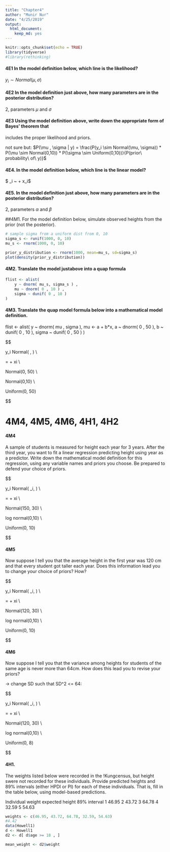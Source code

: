 ```yaml
---
title: "Chapter4"
author: "Munir Nur"
date: "4/25/2019"
output: 
  html_document: 
    keep_md: yes
---
```


```r
knitr::opts_chunk$set(echo = TRUE)
library(tidyverse)
#library(rethinking)
```


#### 4E1 In the model definition below, which line is the likelihood?

$y_i \sim Normal(\mu, \sigma)$


#### 4E2 In the model definition just above, how many parameters are in the posterior distribution?

2, parameters $\mu$ and $\sigma$


#### 4E3 Using the model definition above, write down the appropriate form of Bayes’ theorem that
includes the proper likelihood and priors.

not sure but: $P(\mu , \sigma | y) = \frac{P(y_i \sim Normal(\mu, \sigma)) * P(\mu \sim Normal(0,10)) * P(\sigma \sim Uniform(0,10))}{P(prior\ probability\ of\ y)}$


#### 4E4. In the model definition below, which line is the linear model?

$ \mu _i ~ \alpha + \beta x_i$

#### 4E5. In the model definition just above, how many parameters are in the posterior distribution?

2, parameters $\alpha$ and $\beta$


##4M1. For the model definition below, simulate observed heights from the prior (not the posterior).

```r
# sample sigma from a uniform dist from 0, 10
sigma_s <- runif(1000, 0, 10)
mu_s <- rnorm(1000, 0, 10)

prior_y_distribution <- rnorm(1000, mean=mu_s, sd=sigma_s)
plot(density(prior_y_distribution))

```

#### 4M2. Translate the model justabove into a quap formula
```r

flist <- alist(
    y ~ dnorm( mu_s, sigma_s ) ,
    mu ~ dnorm( 0 , 10 ) ,
    sigma ~ dunif( 0 , 10 )
)
```

#### 4M3. Translate the quap model formula below into a mathematical model definition.

flist <- alist(
    y ~ dnorm( mu , sigma ),
    mu <- a + b*x,
    a ~ dnorm( 0 , 50 ),
    b ~ dunif( 0 , 10 ),
    sigma ~ dunif( 0 , 50 )
)

$$

y_i \sim Normal( \mu, \sigma ) \\

\mu = \alpha + \beta xi \\

\alpha \sim Normal(0, 50) \\

\beta \sim Normal(0,10) \\

\sigma \sim Uniform(0, 50)

$$


# 4M4, 4M5, 4M6, 4H1, 4H2

#### 4M4

A sample of students is measured for height each year for 3 years. After the third year, you want to fit a linear regression predicting height using year as a predictor. Write down the mathematical model definition for this regression, using any variable names and priors you choose. Be prepared to defend your choice of priors.

$$

y_i \sim Normal( \mu_i, \sigma ) \\

\mu = \alpha + \beta xi \\

\alpha \sim Normal(150, 30) \\

\beta \sim log\ normal(0,10) \\

\sigma \sim Uniform(0, 10)

$$

#### 4M5

Now suppose I tell you that the average height in the first year was 120 cm and that every student got taller each year. Does this information lead you to change your choice of priors? How?

$$

y_i \sim Normal( \mu_i, \sigma ) \\

\mu = \alpha + \beta xi \\

\alpha \sim Normal(120, 30) \\

\beta \sim log\ normal(0,10) \\

\sigma \sim Uniform(0, 10)

$$

#### 4M6

Now suppose I tell you that the variance among heights for students of the same age is never more than 64cm. How does this lead you to revise your priors?

-> change SD such that SD^2 <= 64:

$$

y_i \sim Normal( \mu_i, \sigma ) \\

\mu = \alpha + \beta xi \\

\alpha \sim Normal(120, 30) \\

\beta \sim log\ normal(0,10) \\

\sigma \sim Uniform(0, 8)

$$

#### 4H1. 

The weights listed below were recorded in the !Kungcensus, but height swere not recorded for these individuals. Provide predicted heights and 89% intervals (either HPDI or PI) for each of these individuals. That is, fill in the table below, using model-based predictions.



Individual   weight   expected height   89% interval
1             46.95
2             43.72
3             64.78
4             32.59
5             54.63
    
```r
weights <- c(46.95, 43.72, 64.78, 32.59, 54.63)
#4.42
data(Howell1)
d <- Howell1
d2 <- d[ d$age >= 18 , ]

mean_weight <- d2$weight
  
```



